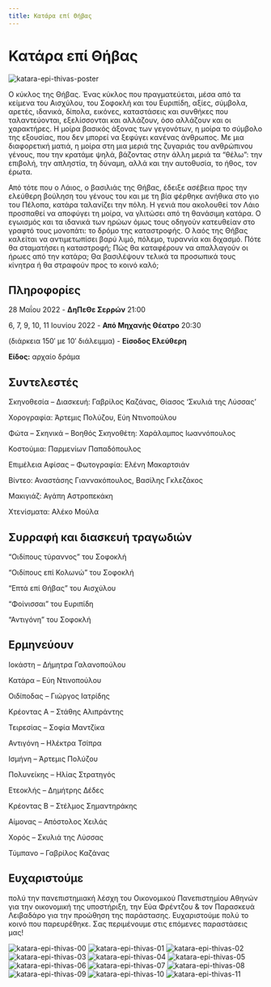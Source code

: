 ```yaml
---
title: Κατάρα επί Θήβας
---
```


# Κατάρα επί Θήβας

![katara-epi-thivas-poster](/img/katara-epi-thivas/poster.png)

Ο κύκλος της Θήβας. Ένας κύκλος που πραγματεύεται, μέσα από τα κείμενα του Αισχύλου, του Σοφοκλή και του Ευριπίδη, αξίες, σύμβολα, αρετές, ιδανικά, δίπολα, εικόνες, καταστάσεις και συνθήκες που ταλαντεύονται, εξελίσσονται και αλλάζουν, όσο αλλάζουν και οι χαρακτήρες. Η μοίρα βασικός άξονας των γεγονότων, η μοίρα το σύμβολο της εξουσίας, που δεν μπορεί να ξεφύγει κανένας άνθρωπος. Με μια διαφορετική ματιά, η μοίρα στη μια μεριά της ζυγαριάς του ανθρώπινου γένους, που την κρατάμε ψηλά, βάζοντας στην άλλη μεριά τα “θέλω”: την επιβολή, την απληστία, τη δύναμη, αλλά και την αυτοθυσία, το ήθος, τον έρωτα.

Από τότε που ο Λάιος, ο βασιλιάς της Θήβας, έδειξε ασέβεια προς την ελεύθερη βούληση του γένους του και με τη βία φέρθηκε ανήθικα στο γιο του Πέλοπα, κατάρα ταλανίζει την πόλη. Η γενιά που ακολουθεί τον Λάιο προσπαθεί να αποφύγει τη μοίρα, να γλιτώσει από τη θανάσιμη κατάρα. Ο εγωισμός και τα ιδανικά των ηρώων όμως τους οδηγούν κατευθείαν στο γραφτό τους μονοπάτι: το δρόμο της καταστροφής. Ο λαός της Θήβας καλείται να αντιμετωπίσει βαρύ λιμό, πόλεμο, τυραννία και διχασμό. Πότε θα σταματήσει η καταστροφή; Πώς θα καταφέρουν να απαλλαγούν οι ήρωες από την κατάρα; Θα βασιλέψουν τελικά τα προσωπικά τους κίνητρα ή θα στραφούν προς το κοινό καλό;

## Πληροφορίες
28 Μαΐου 2022 - **ΔηΠεΘε Σερρών** 21:00

6, 7, 9, 10, 11 Ιουνίου 2022 - **Από Μηχανής Θέατρο** 20:30

(διάρκεια 150′ με 10′ διάλειμμα) - **Είσοδος Ελεύθερη**

**Είδος:** αρχαίο δράμα

## Συντελεστές
Σκηνοθεσία – Διασκευή: Γαβρίλος Καζάνας, Θίασος ‘Σκυλιά της Λύσσας’

Χορογραφία: Άρτεμις Πολύζου, Εύη Ντινοπούλου

Φώτα – Σκηνικά – Βοηθός Σκηνοθέτη: Χαράλαμπος Ιωαννόπουλος

Κοστούμια: Παρμενίων Παπαδόπουλος

Επιμέλεια Αφίσας – Φωτογραφία: Ελένη Μακαρτσιάν

Βίντεο: Αναστάσης Γιαννακόπουλος, Βασίλης Γκλεζάκος

Μακιγιάζ: Αγάπη Αστροπεκάκη

Χτενίσματα: Αλέκο Μούλα

## Συρραφή και διασκευή τραγωδιών
“Οιδίπους τύραννος” του Σοφοκλή

“Οιδίπους επί Κολωνώ” του Σοφοκλή

“Επτά επί Θήβας” του Αισχύλου

“Φοίνισσαι” του Ευριπίδη

“Αντιγόνη” του Σοφοκλή

## Ερμηνεύουν
Ιοκάστη – Δήμητρα Γαλανοπούλου

Κατάρα – Εύη Ντινοπούλου

Οιδίποδας – Γιώργος Ιατρίδης

Κρέοντας Α – Στάθης Αλιπράντης

Τειρεσίας – Σοφία Μαντζίκα

Αντιγόνη – Ηλέκτρα Τσίπρα

Ισμήνη – Άρτεμις Πολύζου

Πολυνείκης – Ηλίας Στρατηγός

Ετεοκλής – Δημήτρης Δέδες

Κρέοντας Β – Στέλμος Σημαντηράκης

Αίμονας – Απόστολος Χειλάς

Χορός – Σκυλιά της Λύσσας

Τύμπανο – Γαβρίλος Καζάνας

## Ευχαριστούμε
πολύ την πανεπιστημιακή λέσχη του Οικονομικού Πανεπιστημίου Αθηνών για την οικονομική της υποστήριξη, την Εύα Φρέντζου & τον Παρασκευά Λειβαδάρο για την προώθηση της παράστασης. Ευχαριστούμε πολύ το κοινό που παρευρέθηκε. Σας περιμένουμε στις επόμενες παραστάσεις μας!

<ResponsiveYouTube videoId="DqY2SQbgggs"/>

![katara-epi-thivas-00](/img/katara-epi-thivas/00.png)
![katara-epi-thivas-01](/img/katara-epi-thivas/01.png)
![katara-epi-thivas-02](/img/katara-epi-thivas/02.png)
![katara-epi-thivas-03](/img/katara-epi-thivas/03.png)
![katara-epi-thivas-04](/img/katara-epi-thivas/04.png)
![katara-epi-thivas-05](/img/katara-epi-thivas/05.png)
![katara-epi-thivas-06](/img/katara-epi-thivas/06.png)
![katara-epi-thivas-07](/img/katara-epi-thivas/07.png)
![katara-epi-thivas-08](/img/katara-epi-thivas/08.png)
![katara-epi-thivas-09](/img/katara-epi-thivas/09.png)
![katara-epi-thivas-10](/img/katara-epi-thivas/10.png)
![katara-epi-thivas-11](/img/katara-epi-thivas/11.png)
